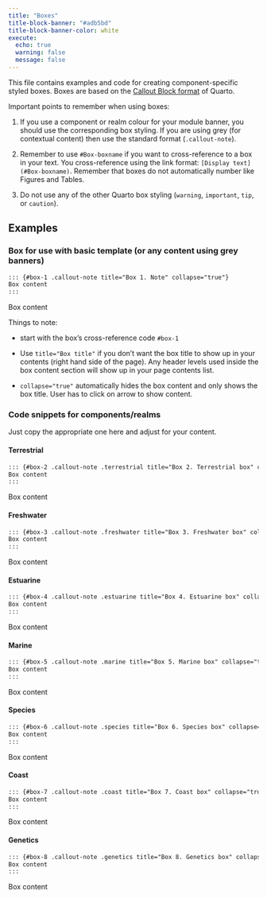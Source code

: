 ```yaml
---
title: "Boxes"
title-block-banner: "#adb5bd"
title-block-banner-color: white
execute:
  echo: true 
  warning: false 
  message: false
---
```


This file contains examples and code for creating component-specific styled boxes. Boxes are based on the [Callout Block format](https://quarto.org/docs/authoring/callouts.html) of Quarto.

Important points to remember when using boxes:

1.  If you use a component or realm colour for your module banner, you should use the corresponding box styling. If you are using grey (for contextual content) then use the standard format (`.callout-note`).

2.  Remember to use `#Box-boxname` if you want to cross-reference to a box in your text. You cross-reference using the link format: `[Display text](#Box-boxname)`. Remember that boxes do not automatically number like Figures and Tables.

3.  Do not use any of the other Quarto box styling (`warning`, `important`, `tip`, or `caution`).

## Examples

### Box for use with basic template (or any content using grey banners)

``` markdown
::: {#box-1 .callout-note title="Box 1. Note" collapse="true"}
Box content
:::
```

::: {#box-1 .callout-note title="Box 1. Note" collapse="true"}
Box content
:::

Things to note:

-   start with the box's cross-reference code `#box-1`

-   Use `title="Box title"` if you don't want the box title to show up in your contents (right hand side of the page). Any header levels used inside the box content section will show up in your page contents list.

-   `collapse="true"` automatically hides the box content and only shows the box title. User has to click on arrow to show content.

### Code snippets for components/realms

Just copy the appropriate one here and adjust for your content.

#### Terrestrial

``` markdown
::: {#box-2 .callout-note .terrestrial title="Box 2. Terrestrial box" collapse="true"}
Box content
:::
```

::: {#box-2 .callout-note .terrestrial title="Box 2. Terrestrial box" collapse="true"}
Box content
:::

#### Freshwater

``` markdown
::: {#box-3 .callout-note .freshwater title="Box 3. Freshwater box" collapse="true"}
Box content
:::
```

::: {#box-3 .callout-note .freshwater title="Box 3. Freshwater box" collapse="true"}
Box content
:::

#### Estuarine

``` markdown
::: {#box-4 .callout-note .estuarine title="Box 4. Estuarine box" collapse="true"}
Box content
:::
```

::: {#box-4 .callout-note .estuarine title="Box 4. Estuarine box" collapse="true"}
Box content
:::

#### Marine

``` markdown
::: {#box-5 .callout-note .marine title="Box 5. Marine box" collapse="true"}
Box content
:::
```

::: {#box-5 .callout-note .marine title="Box 5. Marine box" collapse="true"}
Box content
:::

#### Species

``` markdown
::: {#box-6 .callout-note .species title="Box 6. Species box" collapse="true"}
Box content
:::
```

::: {#box-6 .callout-note .species title="Box 6. Species box" collapse="true"}
Box content
:::

#### Coast

``` markdown
::: {#box-7 .callout-note .coast title="Box 7. Coast box" collapse="true"}
Box content
:::
```

::: {#box-7 .callout-note .coast title="Box 7. Coast box" collapse="true"}
Box content
:::

#### Genetics

``` markdown
::: {#box-8 .callout-note .genetics title="Box 8. Genetics box" collapse="true"}
Box content
:::
```

::: {#box-8 .callout-note .genetics title="Box 8. Genetics box" collapse="true"}
Box content
:::

